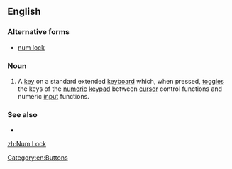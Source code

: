 ==English==
===Alternative forms===
* [[num lock]]

===Noun===
{{en-noun|head=[[num|Num]] [[lock|Lock]]}}

# {{context|computing|lang=en}} A [[key]] on a standard extended [[keyboard]] which, when pressed, [[toggle]]s the keys of the [[numeric]] [[keypad]] between [[cursor]] control functions and numeric [[input]] functions.

===See also===
* {{list:computer keys/en}}

[[zh:Num Lock]]
[[Category:en:Buttons]]